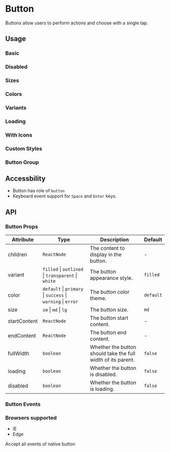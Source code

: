  
# Button

Buttons allow users to perform actions and choose with a single tap.

## Usage

### Basic

<Demo data={ButtonDemoBasic} />

### Disabled

<Demo data={ButtonDemoDisabled} />

### Sizes

<Demo data={ButtonDemoSizes} />

### Colors

<Demo data={ButtonDemoColors} />

### Variants

<Demo data={ButtonDemoVariants} />

### Loading

<Demo data={ButtonDemoLoading} />

### With Icons

<Demo data={ButtonDemoIcon} />

### Custom Styles

### Button Group

## Accessbility

- Button has role of `button`
- Keyboard event support for `Space` and `Enter` keys.

## API

### Button Props

| Attribute    | Type                                                        | Description                                                  | Default   |
| ------------ | ----------------------------------------------------------- | ------------------------------------------------------------ | --------- |
| children     | `ReactNode`                                                 | The content to display in the button.                        | -         |
| variant      | `filled` \| `outlined` \| `transparent` \| `white`          | The button appearance style.                                 | `filled`  |
| color        | `default` \| `primary` \| `success` \| `warning` \| `error` | The button color theme.                                      | `default` |
| size         | `sm` \| `md` \| `lg`                                        | The button size.                                             | `md`      |
| startContent | `ReactNode`                                                 | The button start content.                                    | -         |
| endContent   | `ReactNode`                                                 | The button end content.                                      | -         |
| fullWidth    | `boolean`                                                   | Whether the button should take the full width of its parent. | `false`   |
| loading      | `boolean`                                                   | Whether the button is disabled.                              | `false`   |
| disabled     | `boolean`                                                   | Whether the button is loading.                               | `false`   |

### Button Events

### Browsers supported

- IE
- Edge

Accept all events of native button
